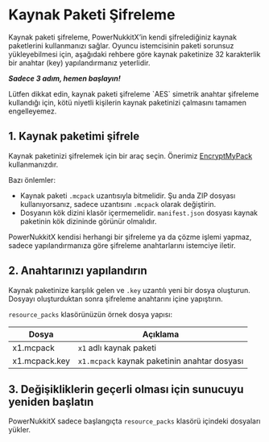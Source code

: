
# Kaynak Paketi Şifreleme

Kaynak paketi şifreleme, PowerNukkitX’in kendi şifrelediğiniz kaynak paketlerini kullanmanızı sağlar. Oyuncu istemcisinin paketi sorunsuz yükleyebilmesi için, aşağıdaki rehbere göre kaynak paketinize 32 karakterlik bir anahtar (key) yapılandırmanız yeterlidir.

***Sadece 3 adım, hemen başlayın!***

<Callout type="warning" emoji="⚠️">
    Lütfen dikkat edin, kaynak paketi şifreleme `AES` simetrik anahtar şifreleme kullandığı için, kötü niyetli kişilerin kaynak paketinizi çalmasını tamamen engelleyemez.
</Callout>

## 1. Kaynak paketimi şifrele
Kaynak paketinizi şifrelemek için bir araç seçin.
Önerimiz [EncryptMyPack](https://github.com/AllayMC/EncryptMyPack) kullanmanızdır.

Bazı önlemler:
- Kaynak paketi `.mcpack` uzantısıyla bitmelidir. Şu anda ZIP dosyası kullanıyorsanız, sadece uzantısını `.mcpack` olarak değiştirin.
- Dosyanın kök dizini klasör içermemelidir. `manifest.json` dosyası kaynak paketinin kök dizininde görünür olmalıdır.

<Callout type="info">
    PowerNukkitX kendisi herhangi bir şifreleme ya da çözme işlemi yapmaz, sadece yapılandırmanıza göre şifreleme anahtarlarını istemciye iletir.
</Callout>

## 2. Anahtarınızı yapılandırın
Kaynak paketinize karşılık gelen ve `.key` uzantılı yeni bir dosya oluşturun.
Dosyayı oluşturduktan sonra şifreleme anahtarını içine yapıştırın.

`resource_packs` klasörünüzün örnek dosya yapısı:

| Dosya          | Açıklama                                    |
|----------------|---------------------------------------------|
| x1.mcpack      | `x1` adlı kaynak paketi                      |
| x1.mcpack.key  | `x1.mcpack` kaynak paketinin anahtar dosyası |

## 3. Değişikliklerin geçerli olması için sunucuyu yeniden başlatın

PowerNukkitX sadece başlangıçta `resource_packs` klasörü içindeki dosyaları yükler.
